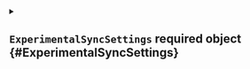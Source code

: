 


<details className="config-field" data-expandable="true">
<summary>

## `ExperimentalSyncSettings` <span className="config-field-required" data-required="true">required</span> <span className="config-field-type">object</span> <span className="config-field-default"></span> <span className="config-field-enum"></span> {#ExperimentalSyncSettings}



</summary>




<details className="config-field" data-expandable="false" open>
<summary>

### `disableSync` <span className="config-field-required" data-required="false">required</span> <span className="config-field-type">boolean</span> <span className="config-field-default">true</span> <span className="config-field-enum"></span> {#ExperimentalSyncSettings-disableSync}

DisableSync will not sync any resources and disable most control plane functionality.

</summary>



</details>



<details className="config-field" data-expandable="false" open>
<summary>

### `rewriteKubernetesService` <span className="config-field-required" data-required="false">required</span> <span className="config-field-type">boolean</span> <span className="config-field-default">true</span> <span className="config-field-enum"></span> {#ExperimentalSyncSettings-rewriteKubernetesService}

RewriteKubernetesService will rewrite the kubernetes service to point to the vCluster if disableSync is enabled

</summary>



</details>



<details className="config-field" data-expandable="false" open>
<summary>

### `targetNamespace` <span className="config-field-required" data-required="true">required</span> <span className="config-field-type">string</span> <span className="config-field-default"></span> <span className="config-field-enum"></span> {#ExperimentalSyncSettings-targetNamespace}

TargetNamespace is the namespace where the workloads should get synced to.

</summary>



</details>



<details className="config-field" data-expandable="false" open>
<summary>

### `setOwner` <span className="config-field-required" data-required="false">required</span> <span className="config-field-type">boolean</span> <span className="config-field-default">true</span> <span className="config-field-enum"></span> {#ExperimentalSyncSettings-setOwner}

SetOwner specifies if vCluster should set an owner reference on the synced objects to the vCluster service. This allows for easy garbage collection.

</summary>



</details>



<details className="config-field" data-expandable="false" open>
<summary>

### `syncLabels` <span className="config-field-required" data-required="true">required</span> <span className="config-field-type">string[]</span> <span className="config-field-default"></span> <span className="config-field-enum"></span> {#ExperimentalSyncSettings-syncLabels}

SyncLabels are labels that should get not rewritten when syncing from vCluster.

</summary>



</details>


</details>
